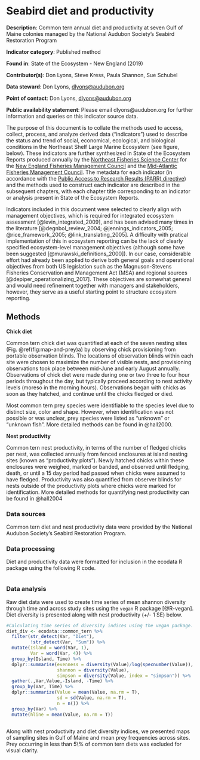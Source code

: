 # Seabird diet and productivity

**Description**: Common tern annual diet and productivity at seven Gulf of Maine colonies managed by the National Audubon Society's Seabird Restoration Program

**Indicator category**: Published method

**Found in**: State of the Ecosystem - New England (2019)

**Contributor(s)**: Don Lyons, Steve Kress, Paula Shannon, Sue Schubel
  
**Data steward**: Don Lyons, <dlyons@audubon.org>
  
**Point of contact**: Don Lyons, <dlyons@audubon.org>
  
**Public availability statement**: Please email dlyons@audubon.org for further information and queries on this indicator source data.


The purpose of this document is to collate the methods used to access, collect, process, and analyze derived data ("indicators") used to describe the status and trend of social, economical, ecological, and biological conditions in the Northeast Shelf Large Marine Ecosystem (see figure, below). These indicators are further synthesized in State of the Ecosystem Reports produced annually by the [Northeast Fisheries Science Center](https://www.nefsc.noaa.gov/) for the [New England Fisheries Management Council](https://www.nefmc.org/) and the [Mid-Atlantic Fisheries Management Council](http://www.mafmc.org/). The metadata for each indicator (in accordance with the [Public Access to Research Results (PARR) directive](http://obamawhitehouse.archives.gov/sites/default/files/microsites/ostp/ostp_public_access_memo_2013.pdf)) and the methods used to construct each indicator are described in the subsequent chapters, with each chapter title corresponding to an indicator or analysis present in State of the Ecosystem Reports.

Indicators included in this document were selected to clearly align with management objectives, which is required for integrated ecosystem assessment [@levin_integrated_2009], and has been advised many times in the literature [@degnbol_review_2004; @jennings_indicators_2005; @rice_framework_2005; @link_translating_2005]. A difficulty with pratical implementation of this in ecosystem reporting can be the lack of clearly specified ecosystem-level management objectives (although some have been suggested [@murawski_definitions_2000]). In our case, considerable effort had already been applied to derive both general goals and operational objectives from both US legislation such as the Magnuson-Stevens Fisheries Conservation and Management Act (MSA) and regional sources [@depiper_operationalizing_2017]. These objectives are somewhat general and would need refinement together with managers and stakeholders, however, they serve as a useful starting point to structure ecosystem reporting.

## Methods

**Chick diet**

Common tern chick diet was quantified at each of the seven nesting sites (Fig. \@ref(fig:map-and-prey)a) by observing chick provisioning from portable observation blinds. The locations of observation blinds within each site were chosen to maximize the number of visible nests, and provisioning observations took place between mid-June and early August annually. Observations of chick diet were made during one or two three to four hour periods throughout the day, but typically proceed according to nest activity levels (moreso in the morning hours). Observations began with chicks as soon as they hatched, and continue until the chicks fledged or died. 

Most common tern prey species were identifiable to the species level due to distinct size, color and shape. However, when identification was not possible or was unclear, prey species were listed as "unknown" or "unknown fish". More detailed methods can be found in @hall2000. 

**Nest productivity**

Common tern nest productivity, in terms of the number of fledged chicks per nest, was collected annually from fenced enclosures at island nesting sites (known as "productivity plots"). Newly hatched chicks within these enclosures were weighed, marked or banded, and observed until fledging, death, or until a 15 day period had passed when chicks were assumed to have fledged. Productivity was also quantified from observer blinds for nests outside of the productivity plots where chicks were marked for identification. More detailed methods for quantifying nest productivity can be found in @hall2004


### Data sources

Common tern diet and nest productivity data were provided by the National Audubon Society's Seabird Restoration Program.

### Data processing

Diet and productivity data were formatted for inclusion in the ecodata R package using the following R code.
```{r, code = readLines("https://raw.githubusercontent.com/NOAA-EDAB/ecodata/master/data-raw/get_commontern.R"), eval = F, echo = T}

```

### Data analysis

Raw diet data were used to create time series of mean shannon diversity through time and across study sites using the `vegan` R package [@R-vegan]. Diet diversity is presented along with nest productivity (+/- 1 SE) below.

```{r diet-div, eval = T, echo = T}
#Calculating time series of diversity indices using the vegan package. 
diet_div <- ecodata::common_tern %>% 
  filter(str_detect(Var, "Diet"),
         !str_detect(Var, "Sum")) %>% 
  mutate(Island = word(Var, 1),
         Var = word(Var, 4)) %>% 
  group_by(Island, Time) %>%
  dplyr::summarise(evenness = diversity(Value)/log(specnumber(Value)),
                   shannon = diversity(Value),
                   simpson = diversity(Value, index = "simpson")) %>% 
  gather(.,Var,Value,-Island, -Time) %>% 
  group_by(Var, Time) %>%
  dplyr::summarize(Value = mean(Value, na.rm = T),
                   sd = sd(Value, na.rm = T),
                   n = n()) %>%
  group_by(Var) %>% 
  mutate(hline = mean(Value, na.rm = T))
```



```{r , code = readLines("https://raw.githubusercontent.com/NOAA-EDAB/SOE-NEFMC/master/chunk_scripts/NE-tern-prod-div.R"), fig.cap = "a. Mean common tern productivity at nesting sites in Gulf of Maine. Error bars show +/- 1 SE of the mean. b. Shannon diversity of common tern diets observed at nesting sites in Gulf of Maine. Diversity of common tern diets has been predominantly above the long-term mean since 2006.",fig.width = 8, fig.asp = 0.25, echo = T, fig.align='center', eval = T, echo=T}

```

Along with nest productivity and diet diversity indices, we presented maps of sampling sites in Gulf of Maine and mean prey frequencies across sites. Prey occurring in less than 5\\% of common tern diets was excluded for visual clarity. 

```{r , code = readLines("https://raw.githubusercontent.com/NOAA-EDAB/SOE-NEFMC/master/chunk_scripts/NE-map-and-prey.R"), fig.cap = "Common terns: a. Locations of the seven sampled common tern nesting sites in Gulf of Maine (EER = Eastern Egg Rock, JI = Jenny Island, MR = Matinicus Rock, OGI = Outer Green Island, PINWR = Pond Island National Wildlife Refuge, SINWR = Seal Island National Wildlife Refuge, STI = Stratton Island), and b. Prey frequencies in the diets of common tern observed across the seven colonies in Gulf of Maine. Prey occurring in <5\\% of common tern diets were excluded for clarity.", fig.height = 4, fig.align='center', eval=T, echo=T}

```
